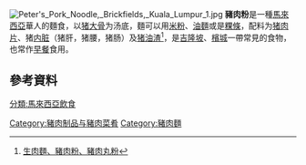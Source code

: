 [[File:Peter's_Pork_Noodle,_Brickfields,_Kuala_Lumpur_1.jpg|thumb]]
'''豬肉粉'''是一種[[馬來西亞|馬來西亞]]華人的麵食，以[[猪骨|猪大骨]]为汤底，麵可以用[[米粉|米粉]]、[[油麵|油麵]]或是[[粿條|粿條]]，配料为[[猪肉片|猪肉片]]、猪[[内脏|内脏]]（猪肝，猪腰，猪肠）及[[猪油渣|猪油渣]]<ref>[http://www1.hkej.com/dailynews/culture/article/1193430/%E7%94%9F%E8%82%89%E9%BA%B5%E3%80%81%E8%B1%AC%E8%82%89%E7%B2%89%E3%80%81%E8%B1%AC%E8%82%89%E4%B8%B8%E7%B2%89 生肉麵、豬肉粉、豬肉丸粉]</ref>，是[[吉隆坡|吉隆坡]]、[[檳城|檳城]]一帶常見的食物，也常作[[早餐|早餐]]食用。

==參考資料==
{{reflist}}

{{馬來西亞各族料理}}

{{馬來西亞小作品}}
[[分類:馬來西亞飲食|分類:馬來西亞飲食]]
[[Category:豬肉制品与豬肉菜肴|Category:豬肉制品与豬肉菜肴]]
[[Category:豬肉麵|Category:豬肉麵]]